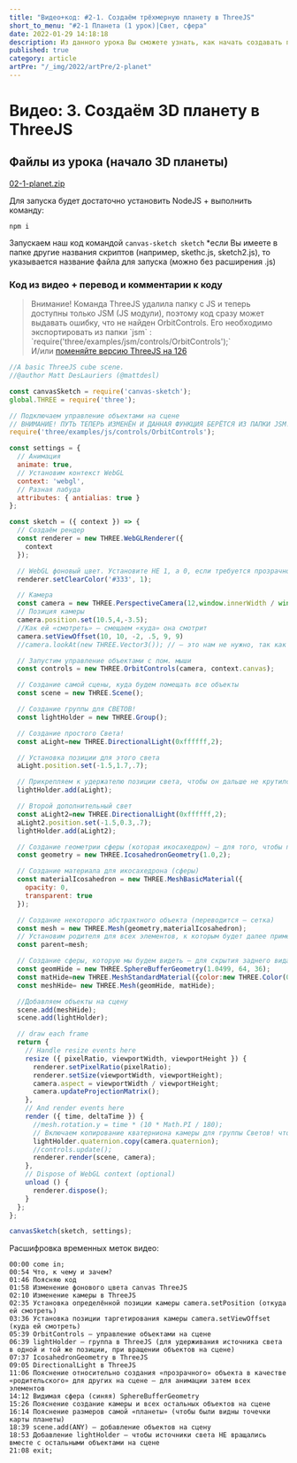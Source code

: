 ```yaml
---
title: "Видео+код: #2-1. Создаём трёхмерную планету в ThreeJS"
short_to_menu: "#2-1 Планета (1 урок)|Свет, сфера"
date: 2022-01-29 14:18:18
description: Из данного урока Вы сможете узнать, как начать создавать планету, используя библиотеку ThreeJS
published: true
category: article
artPre: "/_img/2022/artPre/2-planet"
---
```


# Видео: 3. Создаём 3D планету в ThreeJS

<span className="loadYoutube" data-id="MKAigaqJiOI"></span>

## Файлы из урока (начало 3D планеты)

[02-1-planet.zip](/fls/2022/02-1-planet.zip "Скачать файл")

Для запуска будет достаточно установить NodeJS + выполнить команду:

`npm i`

Запускаем наш код командой
`canvas-sketch sketch`
*если Вы имеете в папке другие названия скриптов (например, skethc.js, sketch2.js), то указывается название файла для запуска (можно без расширения .js)

### Код из видео + перевод и комментарии к коду

<blockquote>Внимание! Команда ThreeJS удалила папку с JS и теперь доступны только JSM (JS модули), поэтому код сразу может выдавать ошибку, что не найден OrbitControls. Его необходимо экспортировать из папки `jsm` : `require('three/examples/jsm/controls/OrbitControls');`<br/>И/или <a href="https://www.youtube.com/watch?v=ht-HysQPZtw&list=PL0XYm8bdyeFDGJmFeHDiEXsmLfq3vWBaj&index=24&pp=gAQBiAQB" rel="nofollow noopener">поменяйте версию ThreeJS на 126</a></blockquote>

```javascript
//A basic ThreeJS cube scene.
//@author Matt DesLauriers (@mattdesl)

const canvasSketch = require('canvas-sketch');
global.THREE = require('three');

// Подключаем управление объектами на сцене
// ВНИМАНИЕ! ПУТЬ ТЕПЕРЬ ИЗМЕНЁН И ДАННАЯ ФУНКЦИЯ БЕРЁТСЯ ИЗ ПАПКИ JSM! ПРОВЕРЬТЕ ОШИБКИ В КОНСОЛИ
require('three/examples/js/controls/OrbitControls');

const settings = {
  // Анимация
  animate: true,
  // Установим контекст WebGL
  context: 'webgl',
  // Разная лабуда
  attributes: { antialias: true }
};

const sketch = ({ context }) => {
  // Создаём рендер
  const renderer = new THREE.WebGLRenderer({
    context
  });

  // WebGL фоновый цвет. Установите НЕ 1, а 0, если требуется прозрачность
  renderer.setClearColor('#333', 1);

  // Камера
  const camera = new THREE.PerspectiveCamera(12,window.innerWidth / window.innerHeight,.01,100);
  // Позиция камеры
  camera.position.set(10.5,4,-3.5);
  //Как ей «смотреть» — смещаем «куда» она смотрит
  camera.setViewOffset(10, 10, -2, .5, 9, 9)
  //camera.lookAt(new THREE.Vector3()); // — это нам не нужно, так как если поставить это, камера будет смотреть в 0-вую точку

  // Запустим управление объектами с пом. мыши
  const controls = new THREE.OrbitControls(camera, context.canvas);

  // Создание самой сцены, куда будем помещать все объекты
  const scene = new THREE.Scene();

  // Создание группы для СВЕТОВ!
  const lightHolder = new THREE.Group();

  // Создание простого Света!
  const aLight=new THREE.DirectionalLight(0xffffff,2);

  // Установка позиции для этого света
  aLight.position.set(-1.5,1.7,.7);

  // Прикрепляем к удержателю позиции света, чтобы он дальше не крутился вместе с объектами на сцене
  lightHolder.add(aLight);

  // Второй дополнительный свет
  const aLight2=new THREE.DirectionalLight(0xffffff,2);
  aLight2.position.set(-1.5,0.3,.7);
  lightHolder.add(aLight2);

  // Создание геометрии сферы (которая икосахедрон) — для того, чтобы прикрепить к нему все остальные объекты — сам он будет невидим на сцене
  const geometry = new THREE.IcosahedronGeometry(1.0,2);

  // Создание материала для икосахедрона (сферы)
  const materialIcosahedron = new THREE.MeshBasicMaterial({
    opacity: 0,
    transparent: true
  });

  // Создание некоторого абстрактного объекта (переводится — сетка)
  const mesh = new THREE.Mesh(geometry,materialIcosahedron);
  // Установим родителя для всех элементов, к которым будет далее применена некоторая анимация...
  const parent=mesh;

  // Создание сферы, которую мы будем видеть — для скрытия заднего вида самой карты
  const geomHide = new THREE.SphereBufferGeometry(1.0499, 64, 36);
  const matHide=new THREE.MeshStandardMaterial({color:new THREE.Color(0x091e5a)});
  const meshHide= new THREE.Mesh(geomHide, matHide);

  //Добавляем объекты на сцену
  scene.add(meshHide);
  scene.add(lightHolder);

  // draw each frame
  return {
    // Handle resize events here
    resize ({ pixelRatio, viewportWidth, viewportHeight }) {
      renderer.setPixelRatio(pixelRatio);
      renderer.setSize(viewportWidth, viewportHeight);
      camera.aspect = viewportWidth / viewportHeight;
      camera.updateProjectionMatrix();
    },
    // And render events here
    render ({ time, deltaTime }) {
      //mesh.rotation.y = time * (10 * Math.PI / 180);
      // Включаем копирование кватерниона камеры для группы Светов! чтобы Света не вращались вместе с другими объектами, когда мы их вращаем мышью / пальцами
      lightHolder.quaternion.copy(camera.quaternion);
      //controls.update();
      renderer.render(scene, camera);
    },
    // Dispose of WebGL context (optional)
    unload () {
      renderer.dispose();
    }
  };
};

canvasSketch(sketch, settings);
```

Расшифровка временных меток видео:

```
00:00 come in;
00:54 Что, к чему и зачем?
01:46 Поясняю код
01:58 Изменение фонового цвета canvas ThreeJS
02:10 Изменение камеры в ThreeJS
02:35 Установка определённой позиции камеры camera.setPosition (откуда ей смотреть)
03:36 Установка позиции таргетирования камеры camera.setViewOffset (куда ей смотреть)
05:39 OrbitControls — управление объектами на сцене
06:39 lightHolder — группа в ThreeJS (для удерживания источника света в одной и той же позиции, при вращении объектов на сцене)
07:37 IcosahedronGeometry в ThreeJS
09:05 DirectionalLight в ThreeJS
11:06 Пояснение относительно создания «прозрачного» объекта в качестве «родительского» для других на сцене — для анимации затем всех элементов
14:12 Видимая сфера (синяя) SphereBufferGeometry
15:26 Пояснение создание камеры и всех остальных объектов на сцене
16:14 Пояснение размеров самой «планеты» (чтобы были видны точечки карты планеты)
18:39 scene.add(ANY) — добавление объектов на сцену
18:53 Добавление lightHolder — чтобы источники света НЕ вращались вместе с остальными объектами на сцене
21:08 exit;
```